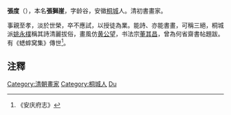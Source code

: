 '''張度'''（{{bd|？||？|}}），本名'''張獅崖'''，字龄谷，安徽[[桐城|桐城]]人。清初書畫家。

事親至孝，淡於世榮，卒不應試，以授徒為業。能詩、亦能書畫，可稱三絕，桐城派[[姚永樸|姚永樸]]稱其詩清麗拔俗，畫風仿[[黄公望|黄公望]]，书法宗[[董其昌|董其昌]]，曾為何省齋書帖題跋。有《蟋蟀窝集》傳世<ref>《安庆府志》</ref>。

==注釋==
<div class="references-small">
<references />
</div>

{{DEFAULTSORT:zhang du}}
[[Category:清朝畫家|Category:清朝畫家]]
[[Category:桐城人|Category:桐城人]]
[[Category:張姓|Du]]
{{清朝人物小作品}}